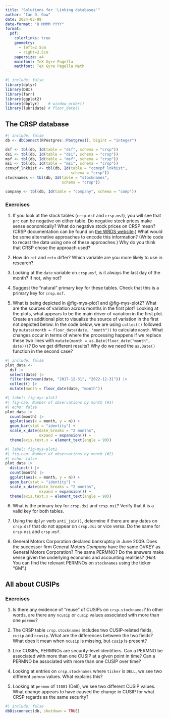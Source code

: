 ```yaml
---
title: "Solutions for 'Linking databases'"
author: "Ian D. Gow"
date: 2024-03-08
date-format: "D MMMM YYYY"
format:
  pdf: 
    colorlinks: true
    geometry:
      - left=2.5cm
      - right=2.5cm
    papersize: a4
    mainfont: TeX Gyre Pagella
    mathfont: TeX Gyre Pagella Math
---
```


```r
#| include: false
library(dplyr)
library(DBI)
library(farr)
library(ggplot2)
library(dbplyr)    # window_order()
library(lubridate) # floor_date()
```

## The CRSP database

```r
#| include: false
db <- dbConnect(RPostgres::Postgres(), bigint = "integer")

dsf <- tbl(db, Id(table = "dsf", schema = "crsp"))
dsi <- tbl(db, Id(table = "dsi", schema = "crsp"))
msf <- tbl(db, Id(table = "msf", schema = "crsp"))
msi <- tbl(db, Id(table = "msi", schema = "crsp"))
ccmxpf_lnkhist <- tbl(db, Id(table = "ccmxpf_lnkhist",
                             schema = "crsp"))
stocknames <- tbl(db, Id(table = "stocknames", 
                         schema = "crsp"))

company <- tbl(db, Id(table = "company", schema = "comp"))
```

### Exercises

1. If you look at the stock tables (`crsp.dsf` and `crsp.msf`), you will see that `prc` can be negative on either table.
Do negative stock prices make sense economically?
What do negative stock prices on CRSP mean? 
(CRSP documentation can be found on [the WRDS website](https://wrds-www.wharton.upenn.edu/pages/support/manuals-and-overviews/crsp/stocks-and-indices/overview-crsp-us-stock-database/#dataset-organization).)
What would be some alternative approaches to encode this information? 
(Write code to recast the data using one of these approaches.)
Why do you think that CRSP chose the approach used?

2. How do `ret` and `retx` differ?
Which variable are you more likely to use in research?

3. Looking at the `date` variable on `crsp.msf`, is it always the last day of the month?
If not, why not?


4. Suggest the "natural" primary key for these tables.
Check that this is a primary key for `crsp.msf`.

5. What is being depicted in @fig-mys-plot1 and @fig-mys-plot2?
What are the sources of variation across months in the first plot?
Looking at the plots, what appears to be the main driver of variation in the first plot.
Create an additional plot to visualize the source of variation in the first not depicted below.
In the code below, we are using `collect()` followed by `mutate(month = floor_date(date, "month"))` to calculate `month`. 
What changes occur in terms of where the processing happens if we replace these two lines with `mutate(month = as.Date(floor_date("month", date)))`?
Do we get different results?
Why do we need the `as.Date()` function in the second case?

```r
#| include: false
plot_data <-
  dsf |>
  select(date) |>
  filter(between(date, "2017-12-31", "2022-12-31")) |>
  collect() |>
  mutate(month = floor_date(date, "month"))
```
```r
#| label: fig-mys-plot1
#| fig-cap: Number of observations by month (#1)
#| echo: false
plot_data |>
  count(month) |>
  ggplot(aes(x = month, y = n)) +
  geom_bar(stat = "identity") +
  scale_x_date(date_breaks = "2 months",
               expand = expansion()) +
  theme(axis.text.x = element_text(angle = 90))
```

```r
#| label: fig-mys-plot2
#| fig-cap: Number of observations by month (#2)
#| echo: false
plot_data |>
  distinct() |>
  count(month) |>
  ggplot(aes(x = month, y = n)) +
  geom_bar(stat = "identity") +
  scale_x_date(date_breaks = "2 months",
               expand = expansion()) +
  theme(axis.text.x = element_text(angle = 90))
```

6. What is the primary key for `crsp.dsi` and `crsp.msi`? 
Verify that it is a valid key for both tables.

7. Using the `dplyr` verb `anti_join()`, determine if there are any dates on `crsp.dsf` that do not appear on `crsp.dsi` or vice versa.
Do the same for `crsp.msi` and `crsp.msf`.

8. General Motors Corporation declared bankruptcy in June 2009.
Does the successor firm General Motors *Company* have the same GVKEY as General Motors Corporation? The same PERMNO?
Do the answers make sense given the underlying economic and accounting realities?
(*Hint:* You can find the relevant PERMNOs on `stocknames` using the ticker "GM".)

## All about CUSIPs

### Exercises

1. Is there any evidence of "reuse" of CUSIPs on `crsp.stocknames`?
In other words, are there any `ncusip` or `cusip` values associated with more than one `permno`?

2. The CRSP table `crsp.stocknames` includes two CUSIP-related fields, `cusip` and `ncusip`.
What are the differences between the two fields?
What does it mean when `ncusip` is missing, but `cusip` is present?

3. Like CUSIPs, PERMNOs are security-level identifiers.
Can a PERMNO be associated with more than one CUSIP at a given point in time?
Can a PERMNO be associated with more than one CUSIP over time?

4. Looking at entries on `crsp.stocknames` where `ticker` is `DELL`, we see two different `permno` values. 
What explains this?

5. Looking at `permno` of `11081` (Dell), we see two different CUSIP values.
What change appears to have caused the change in CUSIP for what CRSP regards as the same security?

```r
#| include: false
dbDisconnect(db, shutdown = TRUE)
```
